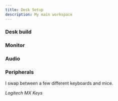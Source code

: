 ```yaml
---
title: Desk Setup
description: My main workspace
---
```


### Desk build

### Monitor

### Audio

### Peripherals

I swap between a few different keyboards and mice.

<em>Logitech MX Keys</em>
